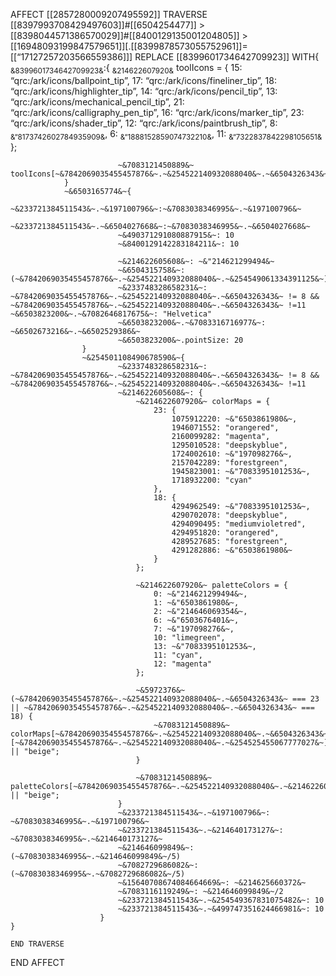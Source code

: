 AFFECT [[2857280009207495592]]
	TRAVERSE [[8397993708429497603]]#[[6504254477]] > [[8398044571386570029]]#[[8400129135001204805]] > [[16948093199847579651]][.[[8399878573055752961]]=[["17127257203566559386]]]
	REPLACE  [[8399601734642709923]] WITH{
		~&8399601734642709923&~:{
							~&214622607920&~ toolIcons = {
								15: "qrc:/ark/icons/ballpoint_tip",
								17: "qrc:/ark/icons/fineliner_tip",
								18: "qrc:/ark/icons/highlighter_tip", 
								14: "qrc:/ark/icons/pencil_tip",
								13: "qrc:/ark/icons/mechanical_pencil_tip",
								21: "qrc:/ark/icons/calligraphy_pen_tip",
								16: "qrc:/ark/icons/marker_tip",
								23: "qrc:/ark/icons/shader_tip",
								12: "qrc:/ark/icons/paintbrush_tip",
								8: ~&"8173742602784935909&~,
								6: ~&"1888152859074732210&~,
								11: ~&"7322837842298105651&~
							};

							~&7083121450889&~ toolIcons[~&7842069035455457876&~.~&254522140932088040&~.~&6504326343&~];
				}
				~&6503165774&~{
							~&233721384511543&~.~&197100796&~:~&7083038346995&~.~&197100796&~
							~&233721384511543&~.~&6504027668&~:~&7083038346995&~.~&6504027668&~
							~&490371291080887915&~: 10
							~&8400129142283184211&~: 10
							
							~&214622605608&~: ~&"214621299494&~
							~&6504315758&~: (~&7842069035455457876&~.~&254522140932088040&~.~&254549061334391125&~)
						  	~&233748328658231&~: ~&7842069035455457876&~.~&254522140932088040&~.~&6504326343&~ != 8 && ~&7842069035455457876&~.~&254522140932088040&~.~&6504326343&~ !=11							~&6503823200&~.~&7082646817675&~: "Helvetica"
							~&6503823200&~.~&7083316716977&~: ~&6502673216&~.~&6502529386&~
							~&6503823200&~.pointSize: 20
					}
					~&254501108490678590&~{
						  	~&233748328658231&~: ~&7842069035455457876&~.~&254522140932088040&~.~&6504326343&~ != 8 && ~&7842069035455457876&~.~&254522140932088040&~.~&6504326343&~ !=11	
							~&214622605608&~: {
								~&214622607920&~ colorMaps = {
									23: {
										1075912220: ~&"6503861980&~,
										1946071552: "orangered",
										2160099282: "magenta",
										1295010528: "deepskyblue",
										1724002610: ~&"197098276&~, 
										2157042289: "forestgreen",
										1945823001: ~&"7083395101253&~,
										1718932200: "cyan"
									},
									18: {
										4294962549: ~&"7083395101253&~,
										4290702078: "deepskyblue", 
										4294090495: "mediumvioletred",
										4294951820: "orangered",
										4289527685: "forestgreen",
										4291282886: ~&"6503861980&~
									}
								};

								~&214622607920&~ paletteColors = {
									0: ~&"214621299494&~,
									1: ~&"6503861980&~, 
									2: ~&"214646069354&~,
									6: ~&"6503676401&~,
									7: ~&"197098276&~,
									10: "limegreen", 
									13: ~&"7083395101253&~,
									11: "cyan", 
									12: "magenta"
								};

								~&5972376&~ (~&7842069035455457876&~.~&254522140932088040&~.~&6504326343&~ === 23 || ~&7842069035455457876&~.~&254522140932088040&~.~&6504326343&~ === 18) {
									~&7083121450889&~ colorMaps[~&7842069035455457876&~.~&254522140932088040&~.~&6504326343&~][~&7842069035455457876&~.~&254522140932088040&~.~&254525455067777027&~] || "beige";
								}

								~&7083121450889&~ paletteColors[~&7842069035455457876&~.~&254522140932088040&~.~&214622605608&~] || "beige";
							}
							~&233721384511543&~.~&197100796&~: ~&7083038346995&~.~&197100796&~
							~&233721384511543&~.~&214640173127&~: ~&7083038346995&~.~&214640173127&~
							~&214646099849&~: (~&7083038346995&~.~&214646099849&~/5)
							~&7082729686082&~: (~&7083038346995&~.~&7082729686082&~/5)
							~&15640708674084664669&~: ~&214625660372&~
							~&7083116119249&~: ~&214646099849&~/2
							~&233721384511543&~.~&254549367831075482&~: 10
							~&233721384511543&~.~&499747351624466981&~: 10
						}
	}

	END TRAVERSE
END AFFECT


